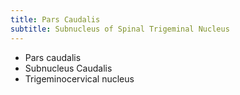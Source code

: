 ```yaml
---
title: Pars Caudalis
subtitle: Subnucleus of Spinal Trigeminal Nucleus
---
```



:::{.callout title="AKA"}

- Pars caudalis
- Subnucleus Caudalis
- Trigeminocervical nucleus
:::


